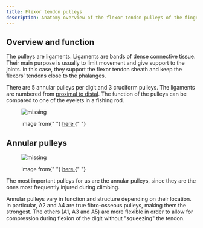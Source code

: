```yaml
---
title: Flexor tendon pulleys
description: Anatomy overview of the flexor tendon pulleys of the finger
---
```



## Overview and function

The pulleys are ligaments. Ligaments are bands of dense connective tissue. Their main purpose is usually to limit movement and give support to the joints.
In this case, they support the flexor tendon sheath and keep the flexors' tendons close to the phalanges.

There are 5 annular pulleys per digit and 3 cruciform pulleys. The ligaments are numbered from [proximal to distal](https://teachmeanatomy.info/the-basics/anatomical-terminology/terms-of-location/).
The function of the pulleys can be compared to one of the eyelets in a fishing rod.

<figure>
  <img src={Rod} alt="missing" style={{ width: "50%", marginLeft: "25%" }} />
  <figcaption>
    <p>
      image from{" "}
      <a href="https://www.clipartlogo.com/istock/icon-fishing-rod-vector-1724367.html">
        here
      </a>{" "}
    </p>
  </figcaption>
</figure>

## Annular pulleys

<figure>
  <img src={FingerPulley} alt="missing" />
  <figcaption>
    <p>
      image from{" "}
      <a
        href="https://theclimbingdoctor.com/pulley-injuries-explained-part-1/"
        target="_blank"
      >
        here
      </a>{" "}
    </p>
  </figcaption>
</figure>

The most important pulleys for us are the annular pulleys, since they are the ones most frequently injured during climbing.

Annular pulleys vary in function and structure depending on their location.
In particular, A2 and A4 are true fibro-osseous pulleys, making them the strongest. The others (A1, A3 and A5) are more flexible in order to allow for compression during flexion of the digit without "squeezing" the tendon.
